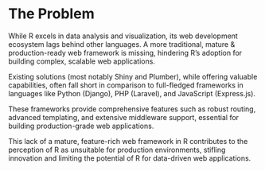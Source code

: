 # The Problem
<!--
Outlining the issue / weak point / problem to be solved by this proposal. This should be a compelling section that sets the reader up for the next section - the proposed solution!

It is important to cover:

 - [ ] What the problem is
 - [ ] Who it affects
 - [ ] Have there been previous attempts to resolve the problem
 - [ ] Why it should be tackled
-->

While R excels in data analysis and visualization, its web development
ecosystem lags behind other languages. A more traditional, mature &
production-ready web framework is missing, hindering R's adoption for building
complex, scalable web applications.

Existing solutions (most notably Shiny and Plumber), while offering valuable
capabilities, often fall short in comparison to full-fledged frameworks in
languages like Python (Django), PHP (Laravel), and JavaScript (Express.js).

These frameworks provide comprehensive features such as robust routing,
advanced templating, and extensive middleware support, essential for building
production-grade web applications.

This lack of a mature, feature-rich web framework in R contributes to the
perception of R as unsuitable for production environments, stifling innovation
and limiting the potential of R for data-driven web applications.
